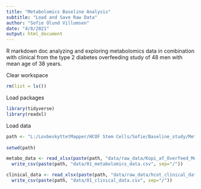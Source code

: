```yaml
---
title: "Metabolomics Baseline Analysis"
subtitle: "Load and Save Raw Data"
author: "Sofie Olund Villumsen"
date: "4/8/2021"
output: html_document
---
```


R markdown doc analyzing and exploring metabolomics data in combination with clinical from the type 2 diabetes overfeeding study of 48 men with mean age of 38 years.

Clear workspace
```r
rm(list = ls()) 
```

Load packages
```r
library(tidyverse)
library(readxl)
```

Load data
```r
path <- "L:/LovbeskyttetMapper/HCOF Stem Cells/Sofie/Baseline_study/Metabolomics"
  
setwd(path)

metabo_data <- read_xlsx(paste(path, "data/raw_data/Kopi_af_Overfeed_Metablomics_Final_Output_Simple.xlsx", sep="/")) %>% 
  write_csv(paste(path, "data/01_metabolomics_data.csv", sep="/"))

clinical_data <- read_xlsx(paste(path, "data/raw_data/hcot_clinical_data.xlsx", sep="/")) %>% 
  write_csv(paste(path, "data/01_clinical_data.csv", sep="/"))
```
